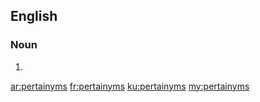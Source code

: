 ==English==

===Noun===
{{head|en|plural}}

# {{plural of|pertainym|lang=en|nocat=1}}

[[ar:pertainyms]]
[[fr:pertainyms]]
[[ku:pertainyms]]
[[my:pertainyms]]